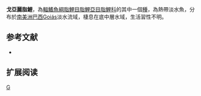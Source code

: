 {{Speciesbox 
| taxon = Astyanax goyacensis
| status = NE
| status_system = IUCN3.1
| authority =  [[Eigenmann|Eigenmann]], 1908
| synonyms = 
}}
'''戈亞麗脂鯉'''，為[[輻鰭魚綱|輻鰭魚綱]][[脂鯉目|脂鯉目]][[脂鯉亞目|脂鯉亞目]][[脂鯉科|脂鯉科]]的其中一個[[種|種]]，為熱帶淡水魚，分布於[[南美洲|南美洲]][[巴西|巴西]]Goiás淡水流域，棲息在底中層水域，生活習性不明。

==参考文献==
{{refbegin}}
*{{FishBase_species|genus=Astyanax|species=goyacensis|year=2013|month=11}}
{{refend}}

== 扩展阅读 ==
{{refbegin}}
{{wikispecies-inline|Astyanax goyacensis|戈亞麗脂鯉}}
{{refend}}
{{Taxonbar|from=Q5580794}}

[[Category:麗脂鯉屬|G]]


{{魚類小作品}}